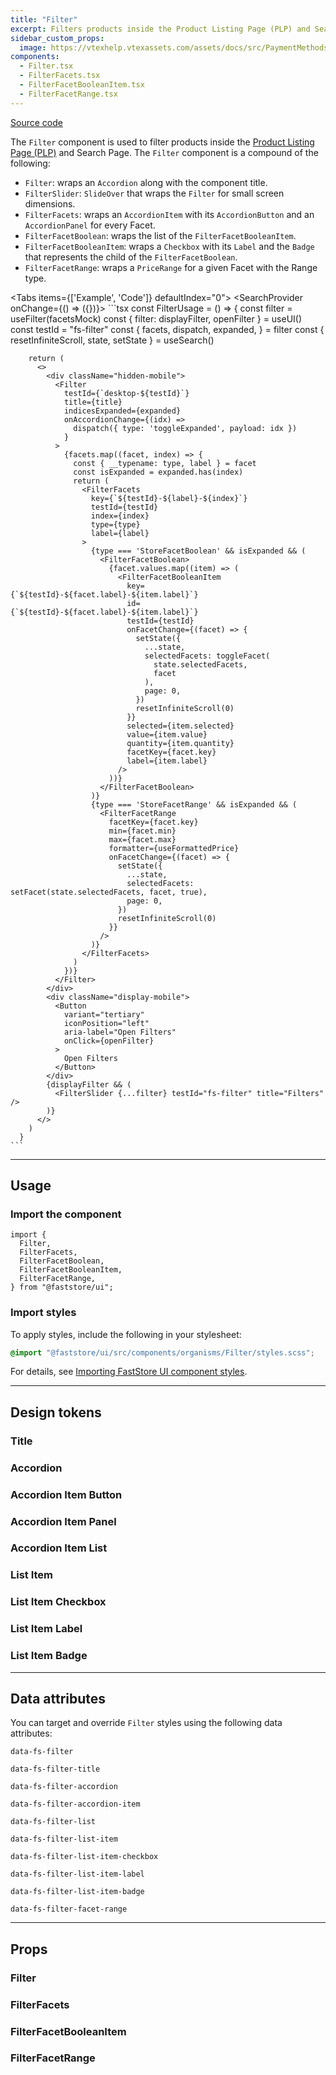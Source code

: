 ```yaml
---
title: "Filter"
excerpt: Filters products inside the Product Listing Page (PLP) and Search Page.
sidebar_custom_props:
  image: https://vtexhelp.vtexassets.com/assets/docs/src/PaymentMethods___b0f344b254360daa53406cd631887adf.png
components:
  - Filter.tsx
  - FilterFacets.tsx
  - FilterFacetBooleanItem.tsx
  - FilterFacetRange.tsx
---
```


[<i class="fa-brands fa-github"></i> Source code](https://github.com/vtex/faststore/tree/main/packages/components/src/organisms/Filter)

The `Filter` component is used to filter products inside the <a href="https://starter.vtex.app/office" target="_blank">Product Listing Page (PLP)</a> and Search Page. The `Filter` component is a compound of the following:

- `Filter`: wraps an `Accordion` along with the component title.
- `FilterSlider`: `SlideOver` that wraps the `Filter` for small screen dimensions.
- `FilterFacets`: wraps an `AccordionItem` with its `AccordionButton` and an `AccordionPanel` for every Facet.
- `FilterFacetBoolean`: wraps the list of the `FilterFacetBooleanItem`.
- `FilterFacetBooleanItem`: wraps a `Checkbox` with its `Label` and the `Badge` that represents the child of the `FilterFacetBoolean`.
- `FilterFacetRange`: wraps a `PriceRange` for a given Facet with the Range type.

<Tabs items={['Example', 'Code']} defaultIndex="0">
  <Tab>
    <OverviewSection direction="row">
      <UIProvider>
        <SearchProvider onChange={() => ({})}>
          <FilterUsage />
        </SearchProvider>
      </UIProvider>
    </OverviewSection>
  </Tab>
  <Tab>
    ```tsx
      const FilterUsage = () => {
        const filter = useFilter(facetsMock)
        const { filter: displayFilter, openFilter } = useUI()
        const testId = "fs-filter"
        const {
          facets,
          dispatch,
          expanded,
        } = filter
        const { resetInfiniteScroll, state, setState } = useSearch()

        return (
          <>
            <div className="hidden-mobile">
              <Filter
                testId={`desktop-${testId}`}
                title={title}
                indicesExpanded={expanded}
                onAccordionChange={(idx) =>
                  dispatch({ type: 'toggleExpanded', payload: idx })
                }
              >
                {facets.map((facet, index) => {
                  const { __typename: type, label } = facet
                  const isExpanded = expanded.has(index)
                  return (
                    <FilterFacets
                      key={`${testId}-${label}-${index}`}
                      testId={testId}
                      index={index}
                      type={type}
                      label={label}
                    >
                      {type === 'StoreFacetBoolean' && isExpanded && (
                        <FilterFacetBoolean>
                          {facet.values.map((item) => (
                            <FilterFacetBooleanItem
                              key={`${testId}-${facet.label}-${item.label}`}
                              id={`${testId}-${facet.label}-${item.label}`}
                              testId={testId}
                              onFacetChange={(facet) => {
                                setState({
                                  ...state,
                                  selectedFacets: toggleFacet(
                                    state.selectedFacets,
                                    facet
                                  ),
                                  page: 0,
                                })
                                resetInfiniteScroll(0)
                              }}
                              selected={item.selected}
                              value={item.value}
                              quantity={item.quantity}
                              facetKey={facet.key}
                              label={item.label}
                            />
                          ))}
                        </FilterFacetBoolean>
                      )}
                      {type === 'StoreFacetRange' && isExpanded && (
                        <FilterFacetRange
                          facetKey={facet.key}
                          min={facet.min}
                          max={facet.max}
                          formatter={useFormattedPrice}
                          onFacetChange={(facet) => {
                            setState({
                              ...state,
                              selectedFacets: setFacet(state.selectedFacets, facet, true),
                              page: 0,
                            })
                            resetInfiniteScroll(0)
                          }}
                        />
                      )}
                    </FilterFacets>
                  )
                })}
              </Filter>
            </div>
            <div className="display-mobile">
              <Button
                variant="tertiary"
                iconPosition="left"
                aria-label="Open Filters"
                onClick={openFilter}
              >
                Open Filters
              </Button>
            </div>
            {displayFilter && (
              <FilterSlider {...filter} testId="fs-filter" title="Filters" />
            )}
          </>
        )
      }
    ```

  </Tab>
</Tabs>

---

## Usage

### Import the component

```tsx
import {
  Filter,
  FilterFacets,
  FilterFacetBoolean,
  FilterFacetBooleanItem,
  FilterFacetRange,
} from "@faststore/ui";
```

### Import styles

To apply styles, include the following in your stylesheet:

```scss
@import "@faststore/ui/src/components/organisms/Filter/styles.scss";
```

For details, see [Importing FastStore UI component styles](https://developers.vtex.com/docs/guides/faststore/using-themes-importing-ui-components-styles).

---

## Design tokens

### Title

<TokenTable>
  <TokenRow token="--fs-filter-title-height" value="var(--fs-spacing-6)" />
  <TokenRow
    token="--fs-filter-title-margin-bottom"
    value="var(--fs-spacing-0)"
  />
  <TokenRow token="--fs-filter-title-text-size" value="var(--fs-text-size-2)" />
  <TokenRow token="--fs-filter-title-line-height" value="1.25" />
</TokenTable>

### Accordion

<TokenTable>
  <TokenRow
    token="--fs-filter-accordion-border-width-notebook"
    value="var(--fs-border-width)"
  />
  <TokenRow
    token="--fs-filter-accordion-border-color-notebook"
    value="var(--fs-border-color-light)"
    isColor
  />
  <TokenRow
    token="--fs-filter-accordion-border-radius-notebook"
    value="var(--fs-border-radius)"
  />
</TokenTable>

### Accordion Item Button

<TokenTable>
  <TokenRow
    token="--fs-filter-accordion-button-text-size"
    value="var(--fs-text-size-lead)"
  />
  <TokenRow
    token="--fs-filter-accordion-button-text-weight"
    value="var(--fs-text-weight-regular)"
  />
  <TokenRow token="--fs-filter-accordion-button-line-height" value="1.5" />
  <TokenDivider />
  <TokenRow
    token="--fs-filter-accordion-button-text-size-notebook"
    value="var(--fs-text-size-2)"
  />
  <TokenRow
    token="--fs-filter-accordion-button-line-height-notebook"
    value="1.25"
  />
  <TokenRow
    token="--fs-filter-accordion-button-padding-right-notebook"
    value="var(--fs-spacing-4)"
  />
  <TokenRow
    token="--fs-filter-accordion-button-padding-left-notebook"
    value="var(--fs-filter-accordion-button-padding-right-notebook)"
  />
</TokenTable>

### Accordion Item Panel

<TokenTable>
  <TokenRow
    token="--fs-filter-accordion-item-panel-padding-right-notebook"
    value="var(--fs-spacing-4)"
  />
  <TokenRow
    token="--fs-filter-accordion-item-panel-padding-left-notebook"
    value="var(--fs-filter-accordion-item-panel-padding-right-notebook)"
  />
</TokenTable>

### Accordion Item List

<TokenTable>
  <TokenRow
    token="--fs-filter-list-padding-bottom"
    value="var(--fs-spacing-3)"
  />
</TokenTable>

### List Item

<TokenTable>
  <TokenRow
    token="--fs-filter-list-item-not-last-margin-bottom"
    value="var(--fs-spacing-3)"
  />
</TokenTable>

### List Item Checkbox

<TokenTable>
  <TokenRow token="--fs-filter-list-item-checkbox-width" value="1.25rem" />
  <TokenRow
    token="--fs-filter-list-item-checkbox-height"
    value="var(--fs-filter-list-item-checkbox-width)"
  />
</TokenTable>

### List Item Label

<TokenTable>
  <TokenRow token="--fs-filter-list-item-label-width" value="100%" />
  <TokenRow
    token="--fs-filter-list-item-label-margin-left"
    value="var(--fs-spacing-1)"
  />
  <TokenRow
    token="--fs-filter-list-item-label-text-size"
    value="var(--fs-text-size-2)"
  />
  <TokenRow token="--fs-filter-list-item-label-line-height" value="1.25" />
</TokenTable>

### List Item Badge

<TokenTable>
  <TokenRow
    token="--fs-filter-list-item-badge-margin-left"
    value="var(--fs-spacing-1)"
  />
</TokenTable>

---

## Data attributes

You can target and override `Filter` styles using the following data attributes:

`data-fs-filter`

`data-fs-filter-title`

`data-fs-filter-accordion`

`data-fs-filter-accordion-item`

`data-fs-filter-list`

`data-fs-filter-list-item`

`data-fs-filter-list-item-checkbox`

`data-fs-filter-list-item-label`

`data-fs-filter-list-item-badge`

`data-fs-filter-facet-range`

---

## Props

### Filter

<ComponentPropsSection component="Filter" />

### FilterFacets

<ComponentPropsSection component="FilterFacets" />

### FilterFacetBooleanItem

<ComponentPropsSection component="FilterFacetBooleanItem" />

### FilterFacetRange

<ComponentPropsSection component="FilterFacetRange" />
